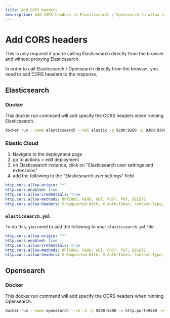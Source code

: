 ```yaml
---
title: Add CORS headers
description: Add CORS headers to Elasticsearch / Opensearch to allow calling directly from the browser
---
```



# Add CORS headers

<Callout type="info">
  This is only required if you're calling Elasticsearch directly from the browser and without proxying Elasticsearch.
</Callout>

In order to call Elasticsearch / Opensearch directly from the browser, you need to add CORS headers to the response.

## Elasticsearch

### Docker

This docker run command will add specify the CORS headers when running Elasticsearch.

```bash
docker run --name elasticsearch --net elastic -p 9200:9200 -p 9300:9300 -e "discovery.type=single-node" -e "xpack.security.enabled=false" -e http.cors.enabled=true -e "http.cors.allow-origin='*'" -e http.cors.allow-headers=X-Requested-With,X-Auth-Token,Content-Type,Content-Length,Authorization -e http.cors.allow-credentials=true -e network.publish_host=localhost -e xpack.security.enabled=false docker.elastic.co/elasticsearch/elasticsearch:8.6.2
```

### Elastic Cloud
1. Navigate to the deployment page
2. go to actions > edit deployment
3. on Elasticsearch instance, click on "Elasticsearch user settings and extensions"
4. add the following to the "Elasticsearch user settings" field

```yaml
http.cors.allow-origin: "*"
http.cors.enabled: true
http.cors.allow-credentials: true
http.cors.allow-methods: OPTIONS, HEAD, GET, POST, PUT, DELETE
http.cors.allow-headers: X-Requested-With, X-Auth-Token, Content-Type, Content-Length, Authorization, Access-Control-Allow-Headers, Accept, x-elastic-client-meta
```

### `elasticsearch.yml`

To do this, you need to add the following to your `elasticsearch.yml` file:

```yaml filename=elasticsearch.yml
http.cors.allow-origin: "*"
http.cors.enabled: true
http.cors.allow-credentials: true
http.cors.allow-methods: OPTIONS, HEAD, GET, POST, PUT, DELETE
http.cors.allow-headers: X-Requested-With, X-Auth-Token, Content-Type, Content-Length, Authorization, Access-Control-Allow-Headers, Accept, x-elastic-client-meta
```

## Opensearch

### Docker

This docker run command will add specify the CORS headers when running Opensearch.

```bash
docker run --name opensearch --rm -d -p 9200:9200 -e http.port=9200 -e discovery.type=single-node -e http.max_content_length=10MB -e http.cors.enabled=true -e "http.cors.allow-origin='*'" -e http.cors.allow-headers=X-Requested-With,X-Auth-Token,Content-Type,Content-Length,Authorization -e http.cors.allow-credentials=true opensearchproject/opensearch:1.2.4
```
